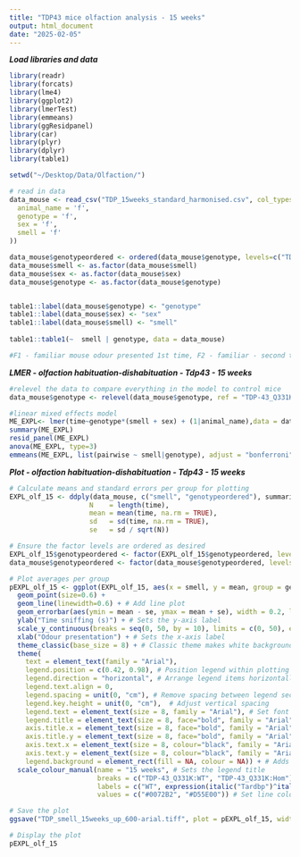 ```yaml
---
title: "TDP43 mice olfaction analysis - 15 weeks"
output: html_document
date: "2025-02-05"
---
```

***Load libraries and data***
```r
library(readr)
library(forcats)
library(lme4)
library(ggplot2)
library(lmerTest)
library(emmeans)
library(ggResidpanel)
library(car)
library(plyr)
library(dplyr)
library(table1)

setwd("~/Desktop/Data/Olfaction/")

# read in data 
data_mouse <- read_csv("TDP_15weeks_standard_harmonised.csv", col_types = cols (
  animal_name = 'f',
  genotype = 'f',
  sex = 'f',
  smell = 'f'
))

data_mouse$genotypeordered <- ordered(data_mouse$genotype, levels=c("TDP-43_Q331K:WT", "TDP-43_Q331K:Hom"))
data_mouse$smell <- as.factor(data_mouse$smell)
data_mouse$sex <- as.factor(data_mouse$sex)
data_mouse$genotype <- as.factor(data_mouse$genotype)


table1::label(data_mouse$genotype) <- "genotype"
table1::label(data_mouse$sex) <- "sex"
table1::label(data_mouse$smell) <- "smell"
	
table1::table1(~  smell | genotype, data = data_mouse)

#F1 - familiar mouse odour presented 1st time, F2 - familiar - second time, F3 - familiar third time, N - novel mouse odour, W - water

```

***LMER - olfaction habituation-dishabituation - Tdp43 - 15 weeks***


```r
#relevel the data to compare everything in the model to control mice
data_mouse$genotype <- relevel(data_mouse$genotype, ref = "TDP-43_Q331K:WT")

#linear mixed effects model 
ME_EXPL<- lmer(time~genotype*(smell + sex) + (1|animal_name),data = data_mouse)
summary(ME_EXPL)
resid_panel(ME_EXPL) 
anova(ME_EXPL, type=3)
emmeans(ME_EXPL, list(pairwise ~ smell|genotype), adjust = "bonferroni")


```

***Plot - olfaction habituation-dishabituation - Tdp43 - 15 weeks***


```r
# Calculate means and standard errors per group for plotting
EXPL_olf_15 <- ddply(data_mouse, c("smell", "genotypeordered"), summarise,
                    N    = length(time),
                    mean = mean(time, na.rm = TRUE),
                    sd   = sd(time, na.rm = TRUE),
                    se   = sd / sqrt(N))

# Ensure the factor levels are ordered as desired
EXPL_olf_15$genotypeordered <- factor(EXPL_olf_15$genotypeordered, levels = c("TDP-43_Q331K:WT", "TDP-43_Q331K:Hom"))
data_mouse$genotypeordered <- factor(data_mouse$genotypeordered, levels = c("TDP-43_Q331K:WT", "TDP-43_Q331K:Hom"))

# Plot averages per group
pEXPL_olf_15 <- ggplot(EXPL_olf_15, aes(x = smell, y = mean, group = genotypeordered, colour = genotypeordered)) +
  geom_point(size=0.6) + 
  geom_line(linewidth=0.6) + # Add line plot 
  geom_errorbar(aes(ymin = mean - se, ymax = mean + se), width = 0.2, linewidth=0.2, linetype="solid")+
  ylab("Time sniffing (s)") + # Sets the y-axis label
  scale_y_continuous(breaks = seq(0, 50, by = 10), limits = c(0, 50), expand = c(0, 0)) +  # Set y-axis breaks with step size of 10
  xlab("Odour presentation") + # Sets the x-axis label
  theme_classic(base_size = 8) + # Classic theme makes white background without lines, sets base font size to 14 pt
  theme(
    text = element_text(family = "Arial"),
    legend.position = c(0.42, 0.98), # Position legend within plotting space
    legend.direction = "horizontal", # Arrange legend items horizontally
    legend.text.align = 0,
    legend.spacing = unit(0, "cm"), # Remove spacing between legend sections
    legend.key.height = unit(0, "cm"),  # Adjust vertical spacing
    legend.text = element_text(size = 8, family = "Arial"), # Set font size for legend text
    legend.title = element_text(size = 8, face="bold", family = "Arial"), # Set font size for legend title
    axis.title.x = element_text(size = 8, face="bold", family = "Arial"), # Set font size for x-axis label
    axis.title.y = element_text(size = 8, face="bold", family = "Arial"), 
    axis.text.x = element_text(size = 8, colour="black", family = "Arial"), # Set font size for x-axis tick labels
    axis.text.y = element_text(size = 8, colour="black", family = "Arial"),
    legend.background = element_rect(fill = NA, colour = NA)) + # Adds a legend
  scale_colour_manual(name = "15 weeks", # Sets the legend title
                      breaks = c("TDP-43_Q331K:WT", "TDP-43_Q331K:Hom"), # Sets the order of items in the legend
                      labels = c("WT", expression(italic("Tardbp")^italic("Q331K/Q331K"))), # Sets the labels of items in the legend
                      values = c("#0072B2", "#D55E00")) # Set line colours

# Save the plot
ggsave("TDP_smell_15weeks_up_600-arial.tiff", plot = pEXPL_olf_15, width = 3.5, height = 2.3, dpi = 600)  # Adjust width, height, and dpi as needed and save as an image in the folder where the code file is

# Display the plot
pEXPL_olf_15

```



